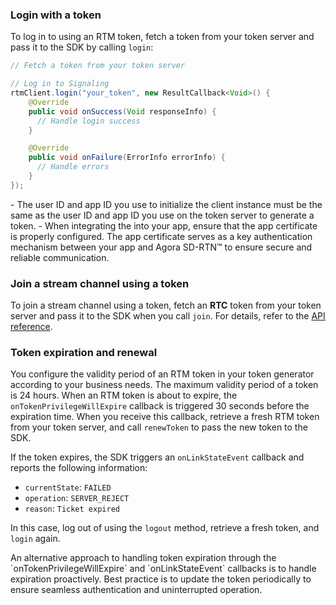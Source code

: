 <PlatformWrapper platform="android">

### Login with a token

To log in to <Vg k="SIG" /> using an RTM token, fetch a token from your token server and pass it to the SDK by calling `login`:

```java
// Fetch a token from your token server

// Log in to Signaling
rtmClient.login("your_token", new ResultCallback<Void>() {
    @Override
    public void onSuccess(Void responseInfo) {
      // Handle login success
    }

    @Override
    public void onFailure(ErrorInfo errorInfo) {
      // Handle errors
    }
});
```

<Admonition title="Note">
- The user ID and app ID you use to initialize the <Vg k="SIG" /> client instance must be the same as the user ID and app ID you use on the token server to generate a token.
- When integrating the <Vpd k="SDK"/> into your app, ensure that the app certificate is properly configured. The app certificate serves as a key authentication mechanism between your app and Agora SD-RTN™ to ensure secure and reliable communication.
</Admonition>

### Join a stream channel using a token

To join a stream channel using a token, fetch an **RTC** token from your token server and pass it to the SDK when you call `join`. For details, refer to the [API reference](../reference/api#channeljoinpropsag_platform).

### Token expiration and renewal

You configure the validity period of an RTM token in your token generator according to your business needs. The maximum validity period of a token is 24 hours. When an RTM token is about to expire, the `onTokenPrivilegeWillExpire` callback is triggered 30 seconds before the expiration time. When  you receive this callback, retrieve a fresh RTM token from your token server, and call `renewToken` to pass the new token to the SDK.

If the token expires, the SDK triggers an `onLinkStateEvent` callback and reports the following information:

- `currentState`: `FAILED`
- `operation`: `SERVER_REJECT`
- `reason`: `Ticket expired`

In this case, log out of <Vpd k="NAME" /> using the `logout` method, retrieve a fresh token, and `login` again.

<Admonition type="info">
An alternative approach to handling token expiration through the `onTokenPrivilegeWillExpire` and `onLinkStateEvent` callbacks is to handle expiration proactively. Best practice is to update the token periodically to ensure seamless authentication and uninterrupted operation.
</Admonition>

</PlatformWrapper>